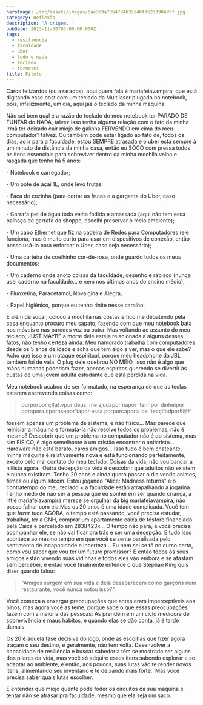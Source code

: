 ```yaml
---
heroImage: /src/assets/images/5ae3c9a70b4704b33c46fd6233904d5f.jpg
category: Reflexão
description: 'A origem. '
pubDate: 2023-11-30T03:00:00.000Z
tags:
  - resiliencia
  - faculdade
  - uber
  - tudo e nada
  - teclado
  - formatei
title: Piloto
---
```


Caros felizardos (ou azarados),
aqui quem fala é mariafeiavampira, que está digitando esse post com um teclado da Multilaser plugado no notebook, pois, infelizmente, um dia, aqui jaz o teclado da minha máquina.

Não sei bem qual é a razão do teclado do meu notebook ter PARADO DE FUNFAR do NADA, talvez isso tenha alguma relação com o fato da minha irmã ter deixado cair miojo de galinha FERVENDO em cima do meu computador? talvez. Ou também pode estar ligado ao fato de, todos os dias, ao ir para a faculdade, estou SEMPRE atrasada e o uber está sempre à um minuto de distância da minha casa, então eu SOCO com pressa todos os itens essenciais para sobreviver dentro da minha mochila velha e rasgada que tenho há 5 anos: 

\- Notebook e carregador;


\- Um pote de açai 1L, onde levo frutas.


\- Faca de cozinha (para cortar as frutas e a garganta do Uber, caso necessário);


\- Garrafa pet de água toda velha fodida e amassada (aqui não tem essa palhaça de garrafa da shoppe, escolhi preservar o meio ambiente);


\- Um cabo Ethernet que fiz na cadeira de Redes para Computadores (ele funciona, mas é muito curto para usar em dispositivos de conexão, então posso usá-lo para enforcar o Uber, caso seja necessário);


\- Uma carteira de coelhinho cor-de-rosa, onde guardo todos os meus documentos;


\- Um caderno onde anoto coisas da faculdade, desenho e rabisco (nunca usei caderno na faculdade... e nem nos últimos anos do ensino médio);


\- Fluoxetina, Paracetamol, Novalgina e Alegra;


\- Papel higiênico, porque eu tenho rinite nesse caralho.

E além de socar, coloco a mochila nas costas e fico me debatendo pela casa enquanto procuro meu sapato, fazendo com que meu notebook bata nos móveis e nas paredes vez ou outra.
Mas voltando ao assunto do meu teclado, JUST MAYBE a morte dele esteja relacionada à alguns desses fatos, não tenho certeza ainda. Meu namorado trabalha com computadores desde os 5 anos de idade e acha que tem algo a ver, mas o que ele sabe? Acho que isso é um ataque espiritual, porque meu headphone da JBL também foi de vala. O plug dele quebrou NO MEIO, isso não é algo que mãos humanas poderiam fazer, apenas espíritos querendo se divertir às custas de uma jovem adulta estudante que está perdida na vida.

Meu notebook acabou de ser formatado, na esperança de que as teclas estarem escrevendo coisas como:

> porporpor çlfa].vpor deus, me ajudapor napor ´tenhpor dinheipor porapora cpornsepor´tapor essa porporcaporia de ´tecçlfadpor!!@#

fossem apenas um problema de sistema, e não físico... Mas parece que reiniciar a máquina e formatá-la não resolve todos os problemas, não é mesmo? Descobrir que um problema no computador não é do sistema, mas sim FÍSICO, é algo semelhante à um cristão encontrar o anticristo... Hardware não está barato, caros amigos... Isso tudo é bem chateante, minha máquina é relativamente nova e está funcionando perfeitamente, exceto pelo mal contato do meu teclado. Coisas da vida, não vou bancar a niilista agora. 
Outra decepção da vida é descobrir que adultos não existem e nunca existiram. Tenho 20 anos e ainda quero passar o dia vendo animes, filmes ou algum sitcom. Estou jogando "Alice: Madness returns" e o contratempo do meu teclado + a faculdade estão atrapalhando a jogatina. Tenho medo de não ser a pessoa que eu sonhei em ser quando criança, a little mariafeiavampira merece se orgulhar da big mariafeiavampira, não posso falhar com ela.Mas os 20 anos é uma idade complicada. Você tem que fazer tudo AGORA, o tempo está passando, você precisa estudar, trabalhar, ter a CNH, comprar um apartamento caixa de fósforo financiado pela Caixa e parcelado em 2838423x... O tempo não para, e você precisa  acompanhar ele, se não vai ficar pra trás e ser uma decepção. E tudo isso acontece ao mesmo tempo em que você se sente paralisada pelo sentimento de incapacidade e incerteza... Eu nem sei se tô no curso certo, como vou saber que vou ter um futuro promissor? E então todos os seus amigos estão vivendo suas vidinhas e todos eles vão embora e se afastam sem perceber, e então você finalmente entende o que Stephan King quis dizer quando falou:

> "Amigos surgem em sua vida e dela desaparecem como garçons num restaurante, você nunca notou isso?".

Você começa a enxergar preocupações que antes eram imperceptíveis aos olhos, mas agora você as teme, porque sabe o que essas preocupações fazem com a maioria das pessoas: As prendem em um ciclo medíocre de sobrevivência e maus hábitos, e quando elas se dão conta, já é tarde demais. 

Os 20 é aquela fase decisiva do jogo, onde as escolhas que fizer agora traçam o seu destino, e geralmente, não tem volta. Desenvolver a capacidade de resiliência e buscar sabedoria têm se mostrado ser alguns dos pilares da vida, mas você só adquire esses itens sabendo explorar e se adaptar ao ambiente, e então, aos poucos, suas lutas vão te render novos itens, alimentando seu inventário e te deixando mais forte. 
Mas você precisa saber quais lutas escolher.

E entender que miojo quente pode foder os circuitos da sua máquina e tentar não se atrasar pra faculdade, mesmo que ela seja um saco. 

